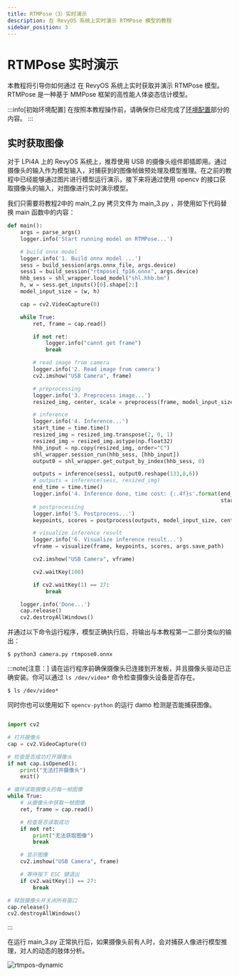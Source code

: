 ```yaml
---
title: RTMPose（3）实时演示
description: 在 RevyOS 系统上实时演示 RTMPose 模型的教程
sidebar_position: 3
---
```



# RTMPose 实时演示

本教程将引导你如何通过 在 RevyOS 系统上实时获取并演示 RTMPose 模型。RTMPose 是一种基于 MMPose 框架的高性能人体姿态估计模型。

:::info[初始环境配置]
在按照本教程操作前，请确保你已经完成了[环境配置](../../env)部分的内容。
:::

## 实时获取图像

对于 LPi4A 上的 RevyOS 系统上，推荐使用 USB 的摄像头组件即插即用。通过摄像头的输入作为模型输入，对捕获到的图像帧做预处理及模型推理。在之前的教程中已经能够通过图片进行模型运行演示，接下来将通过使用 opencv 的接口获取摄像头的输入，对图像进行实时演示模型。

我们只需要将教程2中的 main_2.py 拷贝文件为 main_3.py ，并使用如下代码替换 main 函数中的内容：


```python
def main():
    args = parse_args()
    logger.info('Start running model on RTMPose...')

    # build onnx model
    logger.info('1. Build onnx model ...')
    sess = build_session(args.onnx_file, args.device)
    sess1 = build_session("rtmpose1_fp16.onnx", args.device)
    hhb_sess = shl_wrapper.load_model("shl.hhb.bm")
    h, w = sess.get_inputs()[0].shape[2:]
    model_input_size = (w, h)

    cap = cv2.VideoCapture(0)

    while True:
        ret, frame = cap.read()

        if not ret:
            logger.info("cannt get frame")
            break

        # read image from camera
        logger.info('2. Read image from camera')
        cv2.imshow("USB Camera", frame)

        # preprocessing
        logger.info('3. Preprocess image...')
        resized_img, center, scale = preprocess(frame, model_input_size)

        # inference
        logger.info('4. Inference...')
        start_time = time.time()
        resized_img = resized_img.transpose(2, 0, 1)
        resized_img = resized_img.astype(np.float32)
        hhb_input = np.copy(resized_img, order="C")
        shl_wrapper.session_run(hhb_sess, [hhb_input])
        output0 = shl_wrapper.get_output_by_index(hhb_sess, 0)

        outputs = inference(sess1, output0.reshape(133,8,6))
        # outputs = inference(sess, resized_img)
        end_time = time.time()
        logger.info('4. Inference done, time cost: {:.4f}s'.format(end_time -
                                                                   start_time))
        # postprocessing
        logger.info('5. Postprocess...')
        keypoints, scores = postprocess(outputs, model_input_size, center, scale)

        # visualize inference result
        logger.info('6. Visualize inference result...')
        vframe = visualize(frame, keypoints, scores, args.save_path)

        cv2.imshow("USB Camera", vframe)

        cv2.waitKey(100)

        if cv2.waitKey(1) == 27:
            break

    logger.info('Done...')
    cap.release()
    cv2.destroyAllWindows()
```

并通过以下命令运行程序，模型正确执行后，将输出与本教程第一二部分类似的输出：

```shell-session
$ python3 camera.py rtmpose0.onnx
```

:::note[注意：]
请在运行程序前确保摄像头已连接到开发板，并且摄像头驱动已正确安装。你可以通过 `ls /dev/video*` 命令检查摄像头设备是否存在。
```shell-session
$ ls /dev/video*
```

同时你也可以使用如下 `opencv-python` 的运行 damo 检测是否能捕获图像。

```python

import cv2

# 打开摄像头
cap = cv2.VideoCapture(0)

# 检查是否成功打开摄像头
if not cap.isOpened():
    print("无法打开摄像头")
    exit()

# 循环读取摄像头的每一帧图像
while True:
    # 从摄像头中获取一帧图像
    ret, frame = cap.read()

    # 检查是否读取成功
    if not ret:
        print("无法获取图像")
        break

    # 显示图像
    cv2.imshow("USB Camera", frame)

    # 等待按下 ESC 键退出
    if cv2.waitKey(1) == 27:
        break

# 释放摄像头并关闭所有窗口
cap.release()
cv2.destroyAllWindows()
```
:::


在运行 main_3.py 正常执行后，如果摄像头前有人时，会对捕获人像进行模型推理，对人的动态的肢体分析。

![rtmpos-dynamic](/img/image-for-flash/rtmpose-dynamic.png)